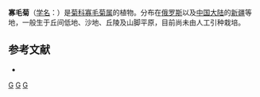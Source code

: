 {{Speciesbox
| taxon = Oligochaeta(植物) minima
| binomial_authority = (Boiss.) Briq.
}}

'''寡毛菊'''（[[学名|学名]]：{{lang|la|''Oligochaeta minima''}}）是[[菊科|菊科]][[寡毛菊属|寡毛菊属]]的植物。分布在[[俄罗斯|俄罗斯]]以及[[中国大陆|中国大陆]]的[[新疆|新疆]]等地，一般生于丘间低地、沙地、丘陵及山脚平原，目前尚未由人工引种栽培。

== 参考文献 ==
<div class="references-small">
* {{cite web| url =http://www.bioinfo.cn/db05/KmzwSpecies.php?action=view&id=5109| title =寡毛菊| work =《中国高等植物数据库全库》| publisher =中国科学院微生物研究所| author =昆明植物研究所| accessdate =2009-02-25| deadurl =yes| archiveurl =https://web.archive.org/web/20160305030102/http://www.bioinfo.cn/db05/KmzwSpecies.php?action=view&id=5109| archivedate =2016-03-05}}
</div>
{{Taxonbar|from=Q10955387}}

[[Category:寡毛菊属|G]]
[[Category:新疆植物|G]]
[[Category:俄羅斯植物|G]]


{{植物小作品}}